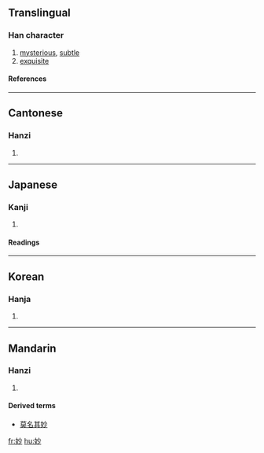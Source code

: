 {{see|玅}}

==Translingual==
===Han character===
{{Han char|rn=38|rad=女|as=04|sn=7|four=4942<sub>0</sub>|canj=女火竹 (VFH)}}
# [[mysterious]], [[subtle]]
# [[exquisite]]
====References====
{{Han ref|kx=0256.240|dkj=06090|dj=0521.040|hdz=21030.100|uh=5999|ud=22937|bh=A7AE|bd=42926}}
----
==Cantonese==
===Hanzi===
{{yue-hanzi|jyut=|y=miu6}}
# {{defn|Cantonese}}
----
==Japanese==
===Kanji===
{{ja-kanji|grade=c|rs=女04}}
# {{defn|Japanese}} 
====Readings====
{{ja-readings|on=[[みょう]] (myō), [[びょう]] (byō)|kun=[[わかい]] (wakai), [[たえ]] (tae)}}
----
==Korean==
===Hanja===
{{ko-hanja|hangeul=묘|rv=myo|mr=myo}}
# {{defn|Korean}}
----
==Mandarin==
===Hanzi===
{{cmn-hanzi|pin=[[miào]] ([[miao4]])|wg=miao<sup>4</sup>}}
# {{defn|Mandarin}}

====Derived terms====
*[[莫名其妙]] 
[[fr:妙]]
[[hu:妙]]